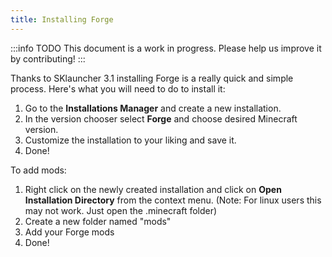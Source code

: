 ```yaml
---
title: Installing Forge
---
```


:::info TODO
This document is a work in progress. Please help us improve it by contributing!
:::

Thanks to SKlauncher 3.1 installing Forge is a really quick and simple process. Here's what you will need to do to install it:

1. Go to the **Installations Manager** and create a new installation.
2. In the version chooser select **Forge** and choose desired Minecraft version.
3. Customize the installation to your liking and save it.
4. Done!

To add mods:

1. Right click on the newly created installation and click on **Open Installation Directory** from the context menu. (Note: For linux users this may not work. Just open the .minecraft folder)
2. Create a new folder named "mods"
3. Add your Forge mods
4. Done!
